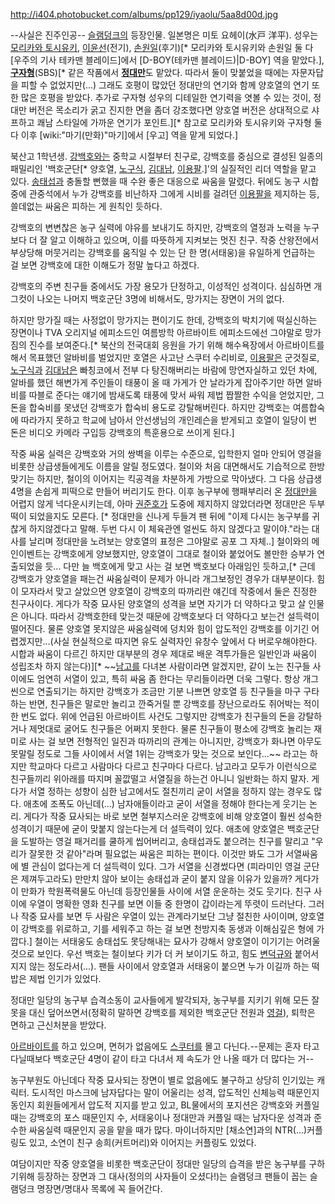 http://i404.photobucket.com/albums/pp129/iyaolu/5aa8d00d.jpg

--사실은 진주인공--
[[슬램덩크]]의 등장인물.
일본명은 미토 요헤이(水戸 洋平).
성우는 [[모리카와 토시유키]], [[이윤선]](전기), [[손원일]](후기)[* 모리카와 토시유키와 손원일 둘 다 [우주의 기사 테카맨 블레이드]에서 [D-BOY(테카맨 블레이드)|D-BOY] 역을 맡았다.], '''[[구자형]]'''(SBS)[* 같은 작품에서 '''[[정대만]]'''도 맡았다. 따라서 둘이 맞붙었을 때에는 자문자답을 피할 수 없었지만(...) 그래도 호평이 많았던 정대만의 연기와 함께 양호열의 연기 또한 많은 호평을 받았다. 추가로 구자형 성우의 디테일한 연기력을 엿볼 수 있는 것이, 정대만 버전은 목소리가 굵고 진지한 면을 좀더 강조했다면 양호열 버전은 상대적으로 샤프하고 쾌남 스타일에 가까운 연기가 포인트.][* 참고로 모리카와 토시유키와 구자형 둘 다 이후 [wiki:"마기(만화)"마기]에서 [우고] 역을 맡게 되었다.]

북산고 1학년생. [[강백호]]와는 중학교 시절부터 친구로, 강백호를 중심으로 결성된 일종의 패밀리인 '백호군단[* 양호열, [[노구식]], [[김대남]], [[이용팔]].]'의 실질적인 리더 역할을 맡고 있다. [[송태섭]]과 충돌할 뻔했을 때 수완 좋은 대응으로 싸움을 말렸다. 뒤에도 농구 시합 중에 관중석에서 누가 강백호를 비난하자 그에게 시비를 걸려던 [[이용팔]]을 제지하는 등, 쓸데없는 싸움은 피하는 게 원칙인 듯하다.

강백호의 변변찮은 농구 실력에 야유를 보내기도 하지만, 강백호의 열정과 노력을 누구보다 더 잘 알고 이해하고 있으며, 이를 따뜻하게 지켜보는 멋진 친구. 작중 산왕전에서 부상당해 머뭇거리는 강백호를 움직일 수 있는 단 한 명(서태웅)을 유일하게 언급하는 걸 보면 강백호에 대한 이해도가 정말 높다고 하겠다.

강백호의 주변 친구들 중에서도 가장 용모가 단정하고, 이성적인 성격이다. 심심하면 개그컷이 나오는 나머지 백호군단 3명에 비해서도, 망가지는 장면이 거의 없다. 
 
하지만 망가질 때는 사정없이 망가지는 편이기도 한데, 강백호의 박치기에 떡실신하는 장면이나 TVA 오리지널 에피소드인 여름방학 아르바이트 에피소드에선 그야말로 망가짐의 진수를 보여준다.[* 북산의 전국대회 응원을 가기 위해 해수욕장에서 아르바이트를 해서 목표했던 알바비를 벌었지만 호열은 사고난 스쿠터 수리비로, [[이용팔]]은 군것질로, [[노구식]]과 [[김대남]]은 빠칭코에서 전부 다 탕진해버리는 바람에 망연자실하고 있던 차에, 알바를 했던 해변가게 주인들이 태풍이 올 때 가게가 안 날라가게 잡아주기만 하면 알바비를 따블로 준다는 얘기에 밤새도록 태풍에 맞서 싸워 제법 짭짤한 수익을 얻었지만, 그 돈을 합숙비를 못냈던 강백호가 합숙비 용도로 강탈해버린다. 하지만 강백호는 여름합숙에 따라가지 못하고 학교에 남아서 안선생님의 개인레슨을 받게되고 호열이 일당이 번 돈은 비디오 카메라 구입등 강백호의 특훈용으로 쓰이게 된다.]

작중 싸움 실력은 강백호와 거의 쌍벽을 이루는 수준으로, 입학한지 얼마 안되어 영걸을 비롯한 상급생들에게도 이름을 알릴 정도였다. 철이와 처음 대면해서도 기습적으로 한방 맞기는 하지만, 철이의 이어지는 킥공격을 차분하게 가방으로 막아냈다. 그 다음 상급생 4명을 손쉽게 피떡으로 만들어 버리기도 한다. 이후 농구부에 행패부리러 온 [[정대만]]을 어렵지 않게 넉다운시키는데, 아마 [[권준호]]가 도중에 제지하지 않았더라면 정대만은 두부떡이 되었을지도 모른다. [* 정대만을 신나게 두들겨 팬 뒤에 "이제 다시는 농구부를 귀찮게 하지않겠다고 말해. 두번 다시 이 체육관엔 얼씬도 하지 않겠다고 말이야."라는 대사를 날리며 정대만을 노려보는 양호열의 표정은 그야말로 공포 그 자체..] 철이와의 메인이벤트는 강백호에게 양보했지만, 양호열이 그대로 철이와 붙었어도 볼만한 승부가 연출되었을 듯... 다만 늘 백호에게 맞고 사는 걸 보면 백호보다 아래임인 듯하고,[* 근데 강백호가 양호열을 패는건 싸움실력이 문제가 아니라 개그보정인 경우가 대부분이다. 힘이 모자라서 맞고 살았으면 양호열이 강백호의 따까리란 얘긴데 작중에서 둘은 진정한 친구사이다. 게다가 작중 묘사된 양호열의 성격을 보면 자기가 더 약하다고 맞고 살 인물은 아니다. 따라서 강백호한테 맞는것 때문에 강백호보다 더 약하다고 보는건 설득력이 떨어진다. 물론 양호열 못지않은 싸움실력에 덩치와 힘이 압도적인 강백호를 이기긴 어렵겠지만...(사실 현실적으로 따지면 유도 실력자인 유창수 앞에서 다 버로우해야한다. 시합과 싸움이 다르긴 하지만 대부분의 경우 제대로 배운 격투가들은 일반인과 싸움이 성립조차 하지 않는다)][* ~~[[남고]]를 다녀본 사람이라면 알겠지만, 같이 노는 친구들 사이에도 엄연히 서열이 있고, 특히 싸움 좀 한다는 무리들이라면 더욱 그렇다. 항상 개그씬으로 연출되기는 하지만 강백호가 조금만 기분 나쁘면 양호열 등 친구들을 마구 구타하는 반면, 친구들은 말로만 놀리고 깐죽거릴 뿐 강백호를 장난으로라도 쥐어박는 적이 한 번도 없다. 위에 언급된 아르바이트 사건도 그렇지만 강백호가 친구들의 돈을 강탈하거나 제멋대로 굴어도 친구들은 어쩌지 못한다. 물론 친구들이 평소에 강백호 놀리는 재미로 사는 걸 보면 전형적인 일진과 따까리의 관계는 아니지만, 강백호가 화나면 아무도 못말릴 정도로 그들 사이에서 서열 1위는 강백호가 맞는 것으로 보인다...~~ 라고는 하지만 학교마다 다르고 사람마다 다르고 친구마다 다르다. 남고라고 모두가 이런식으로 친구들끼리 위아래를 따지며 꼴깞떨고 서열질을 하는건 아니니 일반화는 하지 말자. 게다가 서열 정하는 성향이 심한 남고에서도 절친끼리 굳이 서열을 정하지 않는 경우도 많다. 애초에 조폭도 아닌데(...) 남자애들이라고 굳이 서열을 정해야 한다는게 웃기는 논리. 게다가 작중 묘사되는 바로 보면 철부지스러운 강백호에 비해 양호열이 훨씬 성숙한 성격이기 때문에 굳이 맞붙지 않는다는게 더 설득력이 있다. 애초에 양호열은 백호군단을 도발하는 영걸 패거리를 쿨하게 씹어버리고, 송태섭과도 붙으려는 친구를 말리고 "우리가 잘못한 것 같아"라며 필요없는 싸움은 피하는 편이다. 이것만 봐도 그가 서열싸움에 별 관심이 없다는게 더 설득력이 있다. 그가 서열을 신경썼다면 (피라미인 영걸 군단은 제껴두고라도) 만만치 않아 보이는 송태섭과 굳이 붙지 않을 이유가 있을까? 게다가 이 만화가 학원폭력물도 아닌데 등장인물들 사이에 서열 운운하는 것도 웃기다. 친구 사이에 우열이 명확한 영화 친구를 보면 이들 중 한명이 갑이라는게 뚜렷이 드러난다. 그러나 작중 묘사를 보면 두 사람은 우열이 있는 관계라기보단 그냥 절친한 사이이며, 양호열이 강백호를 위로하고, 기를 세워주고 하는 걸 보면 천방지축 동생과 이해심깊은 형에 가깝다.] 철이는 서태웅도 송태섭도 못당해내는 묘사가 강해서 양호열이 이기기는 어려울 것으로 보인다. 우선 백호는 철이보다 키가 더 커 보이기도 하고, 힘도 [[변덕규]]와 붙어서 지지 않는 정도라서(...). 팬들 사이에서 양호열과 서태웅이 붙으면 누가 이길까 하는 떡밥은 제법 인기가 있었다. 

정대만 일당의 농구부 습격소동이 교사들에게 발각되자, 농구부를 지키기 위해 모든 잘못을 대신 덮어쓰면서(정확히 말하면 강백호를 제외한 백호군단 전원과 [[영걸]]), 퇴학은 면하고 근신처분을 받았다.

[[아르바이트]]를 하고 있으며, 면허가 없음에도 [[스쿠터]]를 몰고 다닌다.--문제는 혼자 타고 다닐때보다 백호군단 4명이 같이 타고 다녀서 제 속도가 안 나올 때가 더 많다는 거--

농구부원도 아닌데다 작중 묘사되는 장면이 별로 없음에도 불구하고 상당히 인기있는 캐릭터. 도시적인 마스크에 남자답다는 말이 어울리는 성격, 압도적인 신체능력 때문인지 동인지 회원들에게서 압도적 지지를 받고 있고, BL물에서의 포지션은 강백호와 커플일 때는 강백호의 포스 때문인지 수, 서태웅이나 정대만과 커플일 때는 남자다운 성격과 준수한 싸움실력 때문인지 공을 맡을 때가 많다. 마이너하지만 [채소연]과의 NTR(...)커플링도 있고, 소연이 친구 송희(커트머리)와 이어지는 커플링도 있었다.

여담이지만 작중 양호열을 비롯한 백호군단이 정대만 일당의 습격을 받은 농구부를 구하기위해 등장하는 장면과 그 대사(정의의 사자들이 오셨다!)는 슬램덩크 팬들이 꼽는 슬램덩크 명장면/명대사 목록에 꼭 들어간다.

